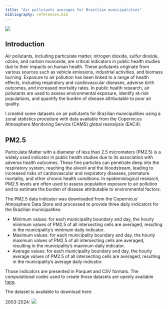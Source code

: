 ```yaml
---
title: "Air pollutants averages for Brazilian municipalities"
bibliography: references.bib
---
```


![](images/air_pollutant_pm25.png)

## Introduction

Air pollutants, including particulate matter, nitrogen dioxide, sulfur dioxide, ozone, and carbon monoxide, are critical indicators in public health studies due to their impacts on human health. These pollutants originate from various sources such as vehicle emissions, industrial activities, and biomass burning. Exposure to air pollution has been linked to a range of health effects, including respiratory and cardiovascular diseases, adverse birth outcomes, and increased mortality rates. In public health research, air pollutants are used to assess environmental exposure, identify at-risk populations, and quantify the burden of disease attributable to poor air quality.

I created some datasets on air pollutants for Brazilian municipalities using a zonal statistics procedure with data available from the Copernicus Atmosphere Monitoring Service (CAMS) global reanalysis (EAC4).

## PM2.5

Particulate Matter with a diameter of less than 2.5 micrometers (PM2.5) is a widely used indicator in public health studies due to its association with adverse health outcomes. These fine particles can penetrate deep into the respiratory system, reaching the alveoli and the bloodstream, leading to increased risks of cardiovascular and respiratory diseases, premature mortality, and other chronic health conditions. In epidemiological research, PM2.5 levels are often used to assess population exposure to air pollution and to estimate the burden of disease attributable to environmental factors.

The PM2.5 data indicator was downloaded from the Copernicus' Atmosphere Data Store and processed to provide three daily indicators for the Brazilian municipalities:

-   Minimum values: for each municipality boundary and day, the hourly minimum values of PM2.5 of all intersecting cells are averaged, resulting in the municipality's minimum daily indicator.
-   Maximum values: for each municipality boundary and day, the hourly maximum values of PM2.5 of all intersecting cells are averaged, resulting in the municipality's maximum daily indicator.
-   Average values: for each municipality boundary and day, the hourly average values of PM2.5 of all intersecting cells are averaged, resulting in the municipality's average daily indicator.

Those indicators are presented in Parquet and CSV formats. The computational codes used to create those datasets are openly available [here](https://github.com/rfsaldanha/camsdata).

The dataset is available to download here:

2003-2024: [![](https://img.shields.io/badge/download-10.5281/zenodo.16374139-green.svg)](https://doi.org/10.5281/zenodo.16374139)